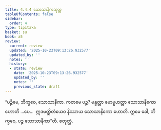 ```yaml
---
title: 4.4.4 သောသာနိကသုတ္တ
tableOfContents: false
sidebar:
  order: 4
type: tipitaka
basket: su
book: a5
review:
  current: review
  updated: '2025-10-23T09:13:26.932577'
  updated_by: ''
  notes: ''
  history:
  - state: review
    date: '2025-10-23T09:13:26.932577'
    updated_by: ''
    notes: ''
    previous_state: draft
---
```



<ReviewStatus review={frontmatter.review} showDetails={true} />

<HypothesisAnnotation frontmatter={frontmatter} />

<DynamicBreadcrumb />

<Division number="184" book="a5" e="ch" v="16" p="194">

<Paragraph number="1080" book="a5">
“ပဉ္စိမေ, ဘိက္ခဝေ, သောသာနိကာ. ကတမေ ပဉ္စ? မန္ဒတ္တာ မောမူဟတ္တာ သောသာနိကော ဟောတိ …ပေ…  ဣဒမတ္ထိတံယေဝ နိဿာယ သောသာနိကော ဟောတိ. ဣမေ ခေါ, ဘိက္ခဝေ, ပဉ္စ သောသာနိကာ”တိ.

</Paragraph>
</Division>

<Paragraph number="1081" type="center" book="a5">
စတုတ္ထံ.
</Paragraph>